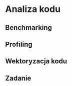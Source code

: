 # Analiza kodu {#analiza-kodu}

## Benchmarking

<!-- benchmarking-->

## Profiling


<!-- profiling -->

## Wektoryzacja kodu

<!-- vectorized vs not-vectorized -->
<!-- https://rstudio-education.github.io/hopr/speed.html -->


## Zadanie
